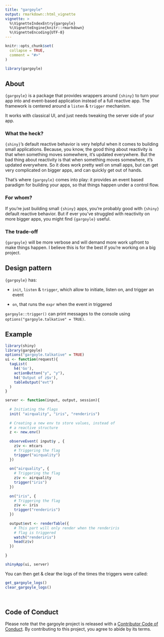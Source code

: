 ```yaml
---
title: "gargoyle"
output: rmarkdown::html_vignette
vignette: >
  %\VignetteIndexEntry{gargoyle}
  %\VignetteEngine{knitr::rmarkdown}
  %\VignetteEncoding{UTF-8}
---
```


```r
knitr::opts_chunk$set(
  collapse = TRUE,
  comment = "#>"
)
```

```r
library(gargoyle)
```

## About

`{gargoyle}` is a package that provides wrappers around `{shiny}` to turn your app into and event-based application instead of a full reactive app. 
The framework is centered around a `listen` & `trigger` mechanism.

It works with classical UI, and just needs tweaking the server side of your app.

### What the heck?

`{shiny}`'s default reactive behavior is very helpful when it comes to building small applications. 
Because, you know, the good thing about reactivity is that when something moves somewhere, it's updated everywhere.
But the bad thing about reactivity is that when something moves somewhere, it's updated everywhere. 
So it does work pretty well on small apps, but can get very complicated on bigger apps, and can quickly get out of hands. 

That's where `{gargoyle}` comes into play: it provides an event based paradigm for building your apps, so that things happen under a control flow. 

### For whom?

If you're just building small `{shiny}` apps, you're probably good with `{shiny}` default reactive behavior. 
But if ever you've struggled with reactivity on more bigger apps, you might find `{gargoyle}` useful. 

### The trade-off

`{gargoyle}` will be more verbose and will demand more work upfront to make things happen. 
I believe this is for the best if you're working on a big project. 

## Design pattern

`{gargoyle}` has: 

+ `init`, `listen` & `trigger`, which allow to initiate, listen on, and trigger an event

+ `on`, that runs the `expr` when the event in triggered

`gargoyle::trigger()` can print messages to the console using `options("gargoyle.talkative" = TRUE)`.

## Example

```r
library(shiny)
library(gargoyle)
options("gargoyle.talkative" = TRUE)
ui <- function(request){
  tagList(
    h4('Go'),
    actionButton("y", "y"),
    h4('Output of z$v'),
    tableOutput("evt")
  )
}

server <- function(input, output, session){
  
  # Initiating the flags
  init( "airquality", "iris", "renderiris")
  
  # Creating a new env to store values, instead of
  # a reactive structure
  z <- new.env()
  
  observeEvent( input$y , {
    z$v <- mtcars
    # Triggering the flag
    trigger("airquality")
  })
  
  on("airquality", {
    # Triggering the flag
    z$v <- airquality
    trigger("iris")
  })
  
  on("iris", {
    # Triggering the flag
    z$v <- iris
    trigger("renderiris")
  })
  
  output$evt <- renderTable({
    # This part will only render when the renderiris
    # flag is triggered
    watch("renderiris")
    head(z$v) 
  })
  
}

shinyApp(ui, server)
```

You can then get & clear the logs of the times the triggers were called: 

```r
get_gargoyle_logs()
clear_gargoyle_logs()
```


<br>

## Code of Conduct

Please note that the gargoyle project is released with a [Contributor Code of Conduct](https://www.contributor-covenant.org/version/2/0/code_of_conduct/). By contributing to this project, you agree to abide by its terms.

